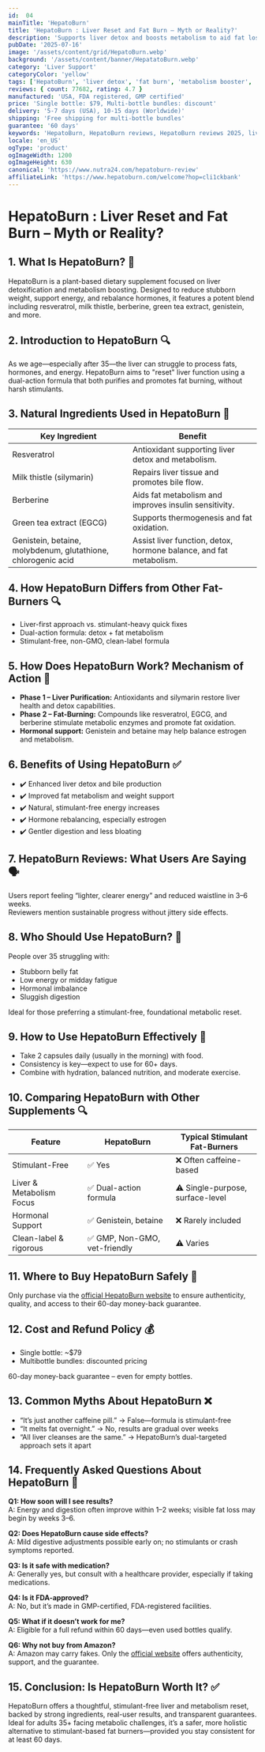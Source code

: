 ```yaml
---
id:  04
mainTitle: 'HepatoBurn'
title: 'HepatoBurn : Liver Reset and Fat Burn – Myth or Reality?'
description: 'Supports liver detox and boosts metabolism to aid fat loss naturally, stimulant‑free.'
pubDate: '2025-07-16'
image: '/assets/content/grid/HepatoBurn.webp'
background: '/assets/content/banner/HepatatoBurn.webp'
category: 'Liver Support'
categoryColor: 'yellow'
tags: ['HepatoBurn', 'liver detox', 'fat burn', 'metabolism booster', 'detox', 'weight loss', 'stimulant-free', 'liver support']
reviews: { count: 77682, rating: 4.7 }
manufactured: 'USA, FDA registered, GMP certified'
price: 'Single bottle: $79, Multi-bottle bundles: discount'
delivery: '5-7 days (USA), 10-15 days (Worldwide)'
shipping: 'Free shipping for multi-bottle bundles'
guarantee: '60 days'
keywords: 'HepatoBurn, HepatoBurn reviews, HepatoBurn reviews 2025, liver detox supplement, fat burn supplement, metabolism booster, natural detox, weight loss supplement, stimulant-free fat burner, liver function support'
locale: 'en_US'
ogType: 'product'
ogImageWidth: 1200
ogImageHeight: 630
canonical: 'https://www.nutra24.com/hepatoburn-review'
affiliateLink: 'https://www.hepatoburn.com/welcome?hop=cli1ckbank'
---
```


# HepatoBurn : Liver Reset and Fat Burn – Myth or Reality?

## 1. What Is HepatoBurn? 🌿

HepatoBurn is a plant-based dietary supplement focused on liver detoxification and metabolism boosting. Designed to reduce stubborn weight, support energy, and rebalance hormones, it features a potent blend including resveratrol, milk thistle, berberine, green tea extract, genistein, and more.

## 2. Introduction to HepatoBurn 🔍

As we age—especially after 35—the liver can struggle to process fats, hormones, and energy. HepatoBurn aims to "reset" liver function using a dual-action formula that both purifies and promotes fat burning, without harsh stimulants.

## 3. Natural Ingredients Used in HepatoBurn 🌱

| Key Ingredient                                    | Benefit                                                    |
|---------------------------------------------------|------------------------------------------------------------|
| Resveratrol                                       | Antioxidant supporting liver detox and metabolism.         |
| Milk thistle (silymarin)                          | Repairs liver tissue and promotes bile flow.               |
| Berberine                                         | Aids fat metabolism and improves insulin sensitivity.       |
| Green tea extract (EGCG)                          | Supports thermogenesis and fat oxidation.                  |
| Genistein, betaine, molybdenum, glutathione, chlorogenic acid | Assist liver function, detox, hormone balance, and fat metabolism.  |

## 4. How HepatoBurn Differs from Other Fat-Burners 🔍

- Liver-first approach vs. stimulant-heavy quick fixes
- Dual-action formula: detox + fat metabolism
- Stimulant-free, non-GMO, clean-label formula

## 5. How Does HepatoBurn Work? Mechanism of Action 🧬

- **Phase 1 – Liver Purification:** Antioxidants and silymarin restore liver health and detox capabilities.
- **Phase 2 – Fat-Burning:** Compounds like resveratrol, EGCG, and berberine stimulate metabolic enzymes and promote fat oxidation.
- **Hormonal support:** Genistein and betaine may help balance estrogen and metabolism.

## 6. Benefits of Using HepatoBurn ✅

- ✔️ Enhanced liver detox and bile production
- ✔️ Improved fat metabolism and weight support
- ✔️ Natural, stimulant-free energy increases
- ✔️ Hormone rebalancing, especially estrogen
- ✔️ Gentler digestion and less bloating

## 7. HepatoBurn Reviews: What Users Are Saying 🗣️

Users report feeling “lighter, clearer energy” and reduced waistline in 3–6 weeks.  
Reviewers mention sustainable progress without jittery side effects.

## 8. Who Should Use HepatoBurn? 🎯

People over 35 struggling with:
- Stubborn belly fat
- Low energy or midday fatigue
- Hormonal imbalance
- Sluggish digestion

Ideal for those preferring a stimulant-free, foundational metabolic reset.

## 9. How to Use HepatoBurn Effectively 💊

- Take 2 capsules daily (usually in the morning) with food.
- Consistency is key—expect to use for 60+ days.
- Combine with hydration, balanced nutrition, and moderate exercise.

## 10. Comparing HepatoBurn with Other Supplements 🔍

| Feature                  | HepatoBurn                 | Typical Stimulant Fat-Burners         |
|--------------------------|----------------------------|---------------------------------------|
| Stimulant-Free           | ✅ Yes                     | ❌ Often caffeine-based               |
| Liver & Metabolism Focus | ✅ Dual-action formula      | ⚠️ Single-purpose, surface-level      |
| Hormonal Support         | ✅ Genistein, betaine       | ❌ Rarely included                    |
| Clean-label & rigorous   | ✅ GMP, Non-GMO, vet-friendly | ⚠️ Varies                          |

## 11. Where to Buy HepatoBurn Safely 🛒

Only purchase via the [official HepatoBurn website](https://www.hepatoburn.com/welcome?hop=cli1ckbank) to ensure authenticity, quality, and access to their 60-day money-back guarantee.

## 12. Cost and Refund Policy 💰

- Single bottle: ~$79
- Multibottle bundles: discounted pricing

60-day money-back guarantee – even for empty bottles.

## 13. Common Myths About HepatoBurn ❌

- “It’s just another caffeine pill.” → False—formula is stimulant-free
- “It melts fat overnight.” → No, results are gradual over weeks
- “All liver cleanses are the same.” → HepatoBurn’s dual-targeted approach sets it apart

## 14. Frequently Asked Questions About HepatoBurn 🤔

**Q1: How soon will I see results?**  
A: Energy and digestion often improve within 1–2 weeks; visible fat loss may begin by weeks 3–6.

**Q2: Does HepatoBurn cause side effects?**  
A: Mild digestive adjustments possible early on; no stimulants or crash symptoms reported.

**Q3: Is it safe with medication?**  
A: Generally yes, but consult with a healthcare provider, especially if taking medications.

**Q4: Is it FDA-approved?**  
A: No, but it’s made in GMP-certified, FDA-registered facilities.

**Q5: What if it doesn’t work for me?**  
A: Eligible for a full refund within 60 days—even used bottles qualify.

**Q6: Why not buy from Amazon?**  
A: Amazon may carry fakes. Only the [official website](https://www.hepatoburn.com/welcome?hop=cli1ckbank) offers authenticity, support, and the guarantee.

## 15. Conclusion: Is HepatoBurn Worth It? ✅

HepatoBurn offers a thoughtful, stimulant-free liver and metabolism reset, backed by strong ingredients, real-user results, and transparent guarantees. Ideal for adults 35+ facing metabolic challenges, it’s a safer, more holistic alternative to stimulant-based fat burners—provided you stay consistent for at least 60 days.